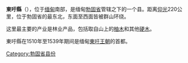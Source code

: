 {{Infobox settlement
|settlement_type  = 城鎮
|native_name = {{my|တောင်ငူမြို့}}
|official_name = 東吁
|pushpin_label_position = bottom
|pushpin_map = Burma
|pushpin_map_caption = 在緬甸的位置
|image_skyline = 
|image_map = 
|map_caption = 
|subdivision_type = 國家
|subdivision_name = {{Flag|Myanmar}}
|subdivision_type1 = [[缅甸行政区划|省]]
|subdivision_name1 = [[勃固省|勃固省]]
|subdivision_type2 = [[縣_(緬甸)|縣]]
|subdivision_name2 = [[東吁縣|東吁縣]]
|unit_pref = Imperial
|area_total_km2 = 
|population = 
|population_as_of = 2014
|population_blank1 = [[缅族|缅族]]、[[克伦族|克伦族]]
|population_blank1_title = 種族
|population_blank2 = [[上座部佛教|上座部佛教]]、[[基督教|基督教]]
|population_blank2_title = 信仰
|population_density_km2 = auto
|population_footnotes = <ref name=citypopulation/>
|population_urban = 108,569
|population_metro =
|established_date = 1279年4月17日
|established_title = 建立
|government_type = 縣政府和鎮政府
|coordinates = {{coord|18|56|N|96|26|E|region:MM|display=inline}}
|leader_title = Mayor
|elevation_ft = 
|elevation_m = 
|timezone = [[缅甸标准时间|MST]]
|utc_offset = +6:30
|website =
}}

'''東吁縣'''（{{lang-my|တောင်ငူမြို့}}），位于[[缅甸|缅甸]]南部，是缅甸[[勃固省|勃固省]]管辖之下的一个县。距离[[仰光|仰光]]220公里，位于勃固省的最东北，东面至西面皆被群山环绕。

这里最主要的产业是林业产品，包括取自山上的[[柚木|柚木]]和其他[[硬木|硬木]]。

東吁縣在1510年至1539年期间是缅甸[[東吁王朝|東吁王朝]]的首都。

{{勃固省行政区划}}

[[Category:勃固省县份|Category:勃固省县份]]